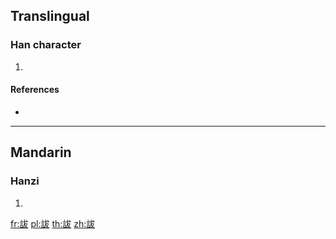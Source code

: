 {{character info/new}}
==Translingual==

===Han character===
{{Han char|rn=149|rad=言|as=05|sn=12|four=03647|canj=YRIKE,YRIKK}}

# {{defn|Han|sort=言05}}

====References====
* {{Han ref|kx=1156.010|dkj=35388|dj=1621.050|hdz=63952.150|uh=8A59|ud=35417|bh=DBD9|bd=56281}}

----

==Mandarin==

===Hanzi===
{{cmn-hanzi|pin=[[bá]] ([[ba2]]), [[dù]] ([[du4]])|wg=pa<sup>2</sup>, tu<sup>4</sup>}}

# {{defn|lang=cmn|sort=言05}}

[[fr:詙]]
[[pl:詙]]
[[th:詙]]
[[zh:詙]]